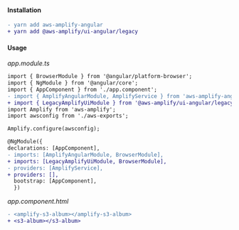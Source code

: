 #### Installation

```diff
- yarn add aws-amplify-angular
+ yarn add @aws-amplify/ui-angular/legacy
```

#### Usage

_app.module.ts_

```diff
import { BrowserModule } from '@angular/platform-browser';
import { NgModule } from '@angular/core';
import { AppComponent } from './app.component';
- import { AmplifyAngularModule, AmplifyService } from 'aws-amplify-angular';
+ import { LegacyAmplifyUiModule } from '@aws-amplify/ui-angular/legacy';
import Amplify from 'aws-amplify';
import awsconfig from './aws-exports';

Amplify.configure(awsconfig);

@NgModule({
declarations: [AppComponent],
- imports: [AmplifyAngularModule, BrowserModule],
+ imports: [LegacyAmplifyUiModule, BrowserModule],
- providers: [AmplifyService],
+ providers: [],
  bootstrap: [AppComponent],
  })
```

_app.component.html_

```diff
- <amplify-s3-album></amplify-s3-album>
+ <s3-album></s3-album>
```
